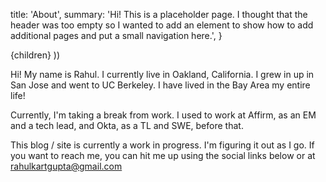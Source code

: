 
  title: 'About',
  summary:
    'Hi! This is a placeholder page. I thought that the header was too empty so I wanted to add an element to show how to add additional pages and put a small navigation here.',
}

  <Page path={router.pathname} meta={meta}>
    {children}
  </Page>
))

Hi! My name is Rahul. I currently live in Oakland, California. I grew in up in San Jose and went to UC Berkeley. I have lived in the Bay Area my entire life!

Currently, I'm taking a break from work. I used to work at Affirm, as an EM and a tech lead, and Okta, as a TL and SWE, before that.

This blog / site is currently a work in progress. I'm figuring it out as I go. If you want to reach me, you can hit me up using the social links below or at rahulkartgupta@gmail.com